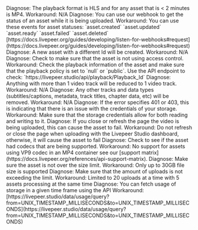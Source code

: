 <Card title="What is the playback format for VOD?">
Diagnose: The playback format is HLS and for any asset that is < 2 minutes is MP4.
Workaround: N/A
</Card>

<Card title="How do I know the status of the asset being uploaded or not?">
  Diagnose: You can use our webhook to get the status of an asset while it is
  being uploaded. Workaround: You can use these events for asset statuses:
  `asset.created` `asset.updated` `asset.ready` `asset.failed` `asset.deleted`
  [https://docs.livepeer.org/guides/developing/listen-for-webhooks#request](https://docs.livepeer.org/guides/developing/listen-for-webhooks#request)
</Card>

<Card title="What happened when an asset with the same name is uploaded twice or multiple times?">
  Diagnose: A new asset with a different Id will be created. Workaround: N/A
</Card>

<Card title="I am getting a message stating that I do not have permission to view an asset.">
Diagnose: Check to make sure that the asset is not using access control.
Workaround: Check the playback information of the asset and make sure that the playback policy is set to `null` or `public`. Use the API endpoint to check:  `https://livepeer.studio/api/playback/Playback_Id`

</Card>

<Card title="What happens if there is more than 1 video track?">
  Diagnose: Anything with more than 1 video track will be reduced to 1 video
  track. Workaround: N/A
</Card>

<Card title="How will other tracks besides audio and video be handled?">
  Diagnose: Any other tracks and data types (subtitles/captions, metadata, track
  titles, chapter data, etc) will be removed. Workaround: N/A
</Card>

<Card title="When using the transcoding API, the task fails with 'internal error processing file'">
  Diagnose: If the error specifies 401 or 403, this is indicating that there is
  an issue with the credentials of your storage. Workaround: Make sure that the
  storage credentials allow for both reading and writing to it.
</Card>

<Card title="When I upload an asset in the Studio dashboard, it says it failed.">
  Diagnose: If you close or refresh the page the video is being uploaded, this
  can cause the asset to fail. Workaround: Do not refresh or close the page when
  uploading with the Livepeer Studio dashboard, otherwise, it will cause the
  asset to fail
</Card>

<Card title="I am unable to upload an asset either through the Studio dashboard, SDK, or the API.">
  Diagnose: Check to see if the asset had codecs that are being supported.
  Workaround: No support for assets using VP9 codec in an MP4 container see our
  [support matrix](https://docs.livepeer.org/references/api-support-matrix).
</Card>

<Card title="I cannot upload an asset that has the supported audio/video codec.">
  Diagnose: Make sure the asset is not over the size limit. Workaround: Only up
  to 30GB file size is supported
</Card>

<Card title="I am not able to batch-upload my assets.">
  Diagnose: Make sure that the amount of uploads is not exceeding the limit.
  Workaround: Limited to 20 uploads at a time with 5 assets processing at the
  same time
</Card>

<Card title="I want to get a total hours of stored content.">
  Diagnose: You can fetch usage of storage in a given time frame using the API
  Workaround:
  [https://livepeer.studio/data/usage/query?from=UNIX_TIMESTAMP_MILLISECONDS&to=UNIX_TIMESTAMP_MILLISECONDS](https://livepeer.studio/data/usage/query?from=UNIX_TIMESTAMP_MILLISECONDS&to=UNIX_TIMESTAMP_MILLISECONDS)
</Card>
